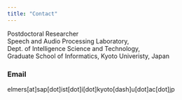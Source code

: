 ```yaml
---
title: "Contact"
---
```

Postdoctoral Researcher  
Speech and Audio Processing Laboratory,  
Dept. of Intelligence Science and Technology,  
Graduate School of Informatics, Kyoto Univeristy, Japan  

### Email
elmers[at]sap[dot]ist[dot]i[dot]kyoto[dash]u[dot]ac[dot]jp